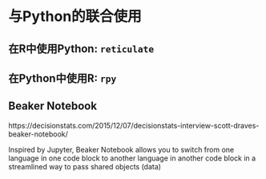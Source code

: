 # 与Python的联合使用 {#python}

## 在R中使用Python: `reticulate`

## 在Python中使用R: `rpy`

## Beaker Notebook

https://decisionstats.com/2015/12/07/decisionstats-interview-scott-draves-beaker-notebook/

Inspired by Jupyter, Beaker Notebook allows you to switch from one language in one code block to another language in another code block in a streamlined way to pass shared objects (data)

##